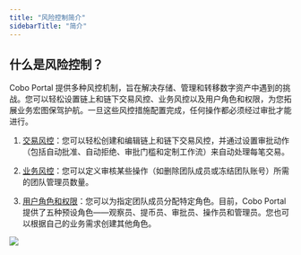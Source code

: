 ```yaml
---
title: "风险控制简介"
sidebarTitle: "简介"
---
```


## 什么是风险控制？

Cobo Portal 提供多种风控机制，旨在解决存储、管理和转移数字资产中遇到的挑战。您可以轻松设置链上和链下交易风控、业务风控以及用户角色和权限，为您拓展业务宏图保驾护航。一旦这些风控措施配置完成，任何操作都必须经过审批才能进行。

1. [交易风控](/cn/portal/riskt-controls/tx-policies-overview)：您可以轻松创建和编辑链上和链下交易风控，并通过设置审批动作（包括自动批准、自动拒绝、审批门槛和定制工作流）来自动处理每笔交易。

2. [业务风控](/cn/portal/organization/governance-intro)：您可以定义审核某些操作（如删除团队成员或冻结团队账号）所需的团队管理员数量。

3. [用户角色和权限](/cn/portal/organization/roles-and-permissions)：您可以为指定团队成员分配特定角色。目前，Cobo Portal 提供了五种预设角色——观察员、提币员、审批员、操作员和管理员。您也可以根据自己的业务需求创建其他角色。
<img src="/cn/images/risk-controls/risk_control_cn.svg" className="screenshot_full_screen"/>
